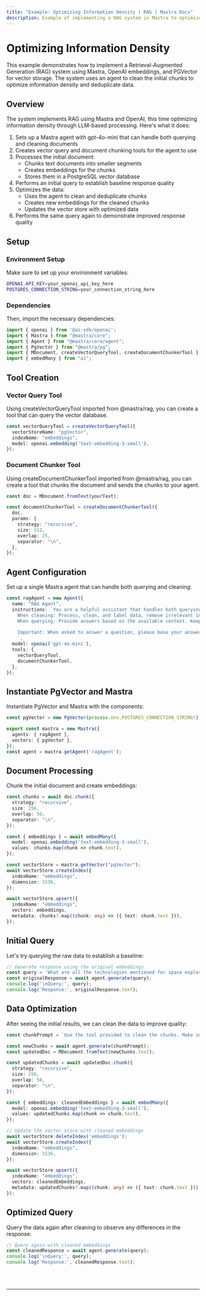 ```yaml
---
title: "Example: Optimizing Information Density | RAG | Mastra Docs"
description: Example of implementing a RAG system in Mastra to optimize information density and deduplicate data using LLM-based processing.
---
```



# Optimizing Information Density

This example demonstrates how to implement a Retrieval-Augmented Generation (RAG) system using Mastra, OpenAI embeddings, and PGVector for vector storage.
The system uses an agent to clean the initial chunks to optimize information density and deduplicate data.

## Overview

The system implements RAG using Mastra and OpenAI, this time optimizing information density through LLM-based processing. Here's what it does:

1. Sets up a Mastra agent with gpt-4o-mini that can handle both querying and cleaning documents
2. Creates vector query and document chunking tools for the agent to use
3. Processes the initial document:
   - Chunks text documents into smaller segments
   - Creates embeddings for the chunks
   - Stores them in a PostgreSQL vector database
4. Performs an initial query to establish baseline response quality
5. Optimizes the data:
   - Uses the agent to clean and deduplicate chunks
   - Creates new embeddings for the cleaned chunks
   - Updates the vector store with optimized data
6. Performs the same query again to demonstrate improved response quality

## Setup

### Environment Setup

Make sure to set up your environment variables:

```bash filename=".env"
OPENAI_API_KEY=your_openai_api_key_here
POSTGRES_CONNECTION_STRING=your_connection_string_here
```

### Dependencies

Then, import the necessary dependencies:

```typescript copy showLineNumbers filename="src/mastra/index.ts"
import { openai } from '@ai-sdk/openai';
import { Mastra } from "@mastra/core";
import { Agent } from "@mastra/core/agent";
import { PgVector } from "@mastra/pg";
import { MDocument, createVectorQueryTool, createDocumentChunkerTool } from "@mastra/rag";
import { embedMany } from "ai";
```

## Tool Creation

### Vector Query Tool

Using createVectorQueryTool imported from @mastra/rag, you can create a tool that can query the vector database.

```typescript copy showLineNumbers{8} filename="src/mastra/index.ts"
const vectorQueryTool = createVectorQueryTool({
  vectorStoreName: "pgVector",
  indexName: "embeddings",
  model: openai.embedding('text-embedding-3-small'),
});
```

### Document Chunker Tool

Using createDocumentChunkerTool imported from @mastra/rag, you can create a tool that chunks the document and sends the chunks to your agent.

```typescript copy showLineNumbers{14} filename="src/mastra/index.ts"
const doc = MDocument.fromText(yourText);

const documentChunkerTool = createDocumentChunkerTool({
  doc,
  params: {
    strategy: "recursive",
    size: 512,
    overlap: 25,
    separator: "\n",
  },
});
```

## Agent Configuration

Set up a single Mastra agent that can handle both querying and cleaning:

```typescript copy showLineNumbers{26} filename="src/mastra/index.ts"
const ragAgent = new Agent({
  name: "RAG Agent",
  instructions: `You are a helpful assistant that handles both querying and cleaning documents.
    When cleaning: Process, clean, and label data, remove irrelevant information and deduplicate content while preserving key facts.
    When querying: Provide answers based on the available context. Keep your answers concise and relevant.
    
    Important: When asked to answer a question, please base your answer only on the context provided in the tool. If the context doesn't contain enough information to fully answer the question, please state that explicitly.
    `,
  model: openai('gpt-4o-mini'),
  tools: {
    vectorQueryTool,
    documentChunkerTool,
  },
});
```

## Instantiate PgVector and Mastra

Instantiate PgVector and Mastra with the components:

```typescript copy showLineNumbers{41} filename="src/mastra/index.ts"
const pgVector = new PgVector(process.env.POSTGRES_CONNECTION_STRING!);

export const mastra = new Mastra({
  agents: { ragAgent },
  vectors: { pgVector },
});
const agent = mastra.getAgent('ragAgent');
```

## Document Processing

Chunk the initial document and create embeddings:

```typescript copy showLineNumbers{49} filename="src/mastra/index.ts"
const chunks = await doc.chunk({
  strategy: "recursive",
  size: 256,
  overlap: 50,
  separator: "\n",
});

const { embeddings } = await embedMany({
  model: openai.embedding('text-embedding-3-small'),
  values: chunks.map(chunk => chunk.text),
});

const vectorStore = mastra.getVector("pgVector");
await vectorStore.createIndex({
  indexName: "embeddings",
  dimension: 1536,
});

await vectorStore.upsert({
  indexName: "embeddings",
  vectors: embeddings,
  metadata: chunks?.map((chunk: any) => ({ text: chunk.text })),
});
```

## Initial Query

Let's try querying the raw data to establish a baseline:

```typescript copy showLineNumbers{73} filename="src/mastra/index.ts"
// Generate response using the original embeddings
const query = 'What are all the technologies mentioned for space exploration?';
const originalResponse = await agent.generate(query);
console.log('\nQuery:', query);
console.log('Response:', originalResponse.text);
```

## Data Optimization

After seeing the initial results, we can clean the data to improve quality:

```typescript copy showLineNumbers{79} filename="src/mastra/index.ts"
const chunkPrompt = `Use the tool provided to clean the chunks. Make sure to filter out irrelevant information that is not space related and remove duplicates.`;

const newChunks = await agent.generate(chunkPrompt);
const updatedDoc = MDocument.fromText(newChunks.text);

const updatedChunks = await updatedDoc.chunk({
  strategy: "recursive",
  size: 256,
  overlap: 50,
  separator: "\n",
});

const { embeddings: cleanedEmbeddings } = await embedMany({
  model: openai.embedding('text-embedding-3-small'),
  values: updatedChunks.map(chunk => chunk.text),
});

// Update the vector store with cleaned embeddings
await vectorStore.deleteIndex('embeddings');
await vectorStore.createIndex({
  indexName: "embeddings",
  dimension: 1536,
});

await vectorStore.upsert({
  indexName: "embeddings",
  vectors: cleanedEmbeddings,
  metadata: updatedChunks?.map((chunk: any) => ({ text: chunk.text })),
});
```

## Optimized Query

Query the data again after cleaning to observe any differences in the response:

```typescript copy showLineNumbers{109} filename="src/mastra/index.ts"
// Query again with cleaned embeddings
const cleanedResponse = await agent.generate(query);
console.log('\nQuery:', query);
console.log('Response:', cleanedResponse.text);
```

<br />
<br />
<hr className="dark:border-[#404040] border-gray-300" />
<br />
<br />
<GithubLink
  link={
    "https://github.com/mastra-ai/mastra/blob/main/examples/basics/rag/cleanup-rag"
  }
/>
